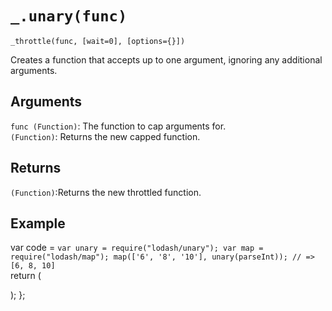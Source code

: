 # `_.unary(func)`

`_throttle(func, [wait=0], [options={}])`

Creates a function that accepts up to one argument, ignoring any additional arguments.


## Arguments
`func (Function)`: The function to cap arguments for.   
`(Function)`: Returns the new capped function.  

## Returns
`(Function)`:Returns the new throttled function.

## Example


var code =  `var unary = require("lodash/unary");
var map = require("lodash/map");
map(['6', '8', '10'], unary(parseInt));
// => [6, 8, 10]
`   
  return (
    <div>
      <Embed source={code} />
    </div>
  );
};

<Demo/>




